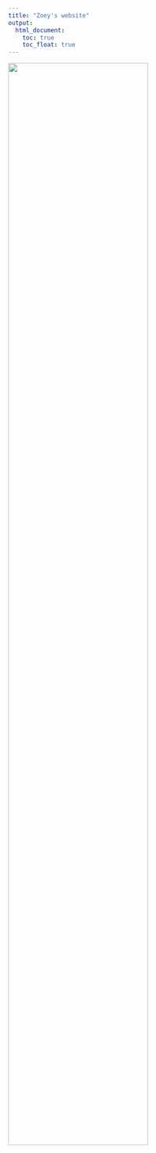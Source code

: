```yaml
---
title: "Zoey's website"
output: 
  html_document:
    toc: true
    toc_float: true
---
```


<img src="Image/IMG_0520.JPG" style="width:75%">

